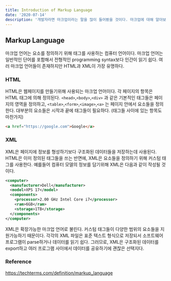 ```yaml
---
title: Introduction of Markup Language
date: '2020-07-14'
description: '개발자라면 마크업이라는 말을 많이 들어봤을 것이다. 마크업에 대해 알아보자.'
---
```


## Markup Language

마크업 언어는 요소를 정의하기 위해 태그를 사용하는 컴퓨터 언어이다.
마크업 언어는 일반적인 단어를 포함해서 전형적인 programming syntax보다
인간이 읽기 쉽다. 여러 마크업 언어들이 존재하지만 HTML과 XML이 가장 유명하다.

### HTML

HTML은 웹페이지를 만들기위해 사용되는 마크업 언어이다. 각 페이지의 항목은
HTML 태그에 의해 정의된다. `<head>`,`<body>`,`<div>` 과 같은 기본적인 태그들은 페이지의 영역을
정의하고, `<table>`,`<form>`,`<image>`,`<a>` 는 페이지 안에서 요소들을 정의한다. 대부분의
요소들은 시작과 끝에 태그들이 필요하다. (태그들 사이에 있는 항목도 마찬가지)

```html
<a href="https://google.com">Google</a>
```

### XML

XML은 페이지에 정보를 형성하기보다 구조화된 데이터들을 저장하는데 사용된다. HTML은 이미 정의된 태그들을
쓰는 반면에, XML은 요소들을 정의하기 위해 커스텀 태그를 사용한다. 예를들어 컴퓨터 모델의 정보를 담기위해
XML은 다음과 같이 작성될 것이다.

```xml
<computer>
  <manufacturer>Dell</manufacturer>
  <model>XPS 17</model>
  <components>
    <processor>2.00 GHz Intel Core i7</processor>
    <ram>6GB</ram>
    <storage>1TB</storage>
  </components>
</computer>
```

XML은 확장가능한 마크업 언어로 불린다. 커스텀 태그들이 다양한 범위의 요소들을 지원가능하기 때문이다.
각각의 XML 파일은 표준 텍스트 형식으로 저장되서 소프트웨어 프로그램이 parse하거나 데이터를 읽기 쉽다.
그러므로, XML은 구조화된 데이터를 export하고 여러 프로그램 사이에서 데이터를 공유하기에 괜찮은 선택지다.

### Reference

<https://techterms.com/definition/markup_language>
